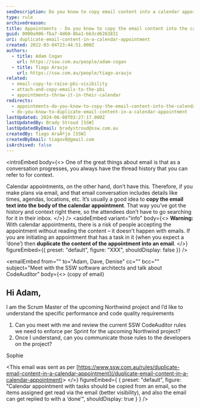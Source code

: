 ```yaml
---
seoDescription: Do you know to copy email content into a calendar appointment? Copying email text into the body of a calendar appointment helps preserve conversation history and context for attendees.
type: rule
archivedreason:
title: Appointments - Do you know to copy the email content into the calendar appointment?
guid: 0000a906-fba7-4d60-8ba1-bb3cd6263831
uri: duplicate-email-content-in-a-calendar-appointment
created: 2022-03-04T23:44:51.000Z
authors:
  - title: Adam Cogan
    url: https://ssw.com.au/people/adam-cogan
  - title: Tiago Araujo
    url: https://ssw.com.au/people/tiago-araujo
related:
  - email-copy-to-raise-pbi-visibility
  - attach-and-copy-emails-to-the-pbi
  - appointments-throw-it-in-their-calendar
redirects:
  - appointments-do-you-know-to-copy-the-email-content-into-the-calendar-appointment
  - do-you-know-to-duplicate-email-content-in-a-calendar-appointment
lastUpdated: 2024-06-08T03:27:17.000Z
lastUpdatedBy: Brady Stroud [SSW]
lastUpdatedByEmail: bradystroud@ssw.com.au
createdBy: Tiago AraÃºjo [SSW]
createdByEmail: tiagov8@gmail.com
isArchived: false
---
```


<introEmbed
  body={<>
One of the great things about email is that as a conversation progresses, you always have the thread history that you can refer to for context.

Calendar appointments, on the other hand, don’t have this. Therefore, if you make plans via email, and that email conversation includes details like times, agendas, locations, etc. It’s usually a good idea to **copy the email text into the body of the calendar appointment**. That way you’ve got the history and context right there, so the attendees don’t have to go searching for it in their inbox.
  </>}
/>
<asideEmbed
  variant="info"
  body={<>
    **Warning:** With calendar appointments, there is a risk of people accepting the appointment without reading the content – it doesn't happen with emails. If you are initiating an appointment that has a task in it (when you expect a ‘done’) then **duplicate the content of the appointment into an email**.
  </>}
  figureEmbed={{
    preset: "default",
    figure: "XXX",
    shouldDisplay: false
  }}
/>

<emailEmbed
  from=""
  to="Adam, Dave, Denise"
  cc=""
  bcc=""
  subject="Meet with the SSW software architects and talk about CodeAuditor"
  body={<>
    (copy of email)

## Hi Adam,

I am the Scrum Master of the upcoming Northwind project and I’d like to understand the specific performance and code quality requirements

1. Can you meet with me and review the current SSW CodeAuditor rules we need to enforce per Sprint for the upcoming Northwind project?
2. Once I understand, can you communicate those rules to the developers on the project?

Sophie

&lt;This email was sent as per [https://www.ssw.com.au/rules/duplicate-email-content-in-a-calendar-appointment](/duplicate-email-content-in-a-calendar-appointment)&gt;
  </>}
  figureEmbed={ {
    preset: "default",
    figure: "Calendar appointment with tasks should be copied from an email, so the items assigned get read via the email (better visibility), and also the email can get replied to with a ‘done’",
    shouldDisplay: true
  } }
/>
